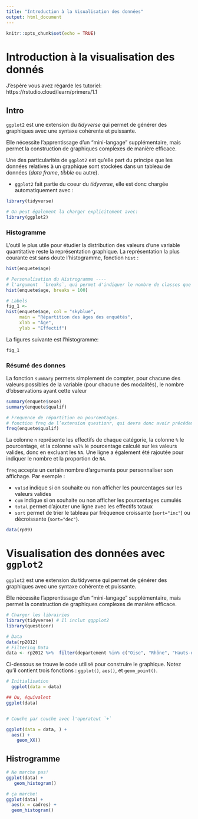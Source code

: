 ```yaml
---
title: "Introduction à la Visualisation des données"
output: html_document
---
```


```r
knitr::opts_chunk$set(echo = TRUE)
```

# Introduction à la visualisation des donnés

J'espère vous avez régarde les tutoriel: https://rstudio.cloud/learn/primers/1.1

## Intro

`ggplot2` est une extension du *tidyverse* qui permet de générer des graphiques avec une syntaxe cohérente et puissante. 

Elle nécessite l'apprentissage d'un "mini-langage" supplémentaire, mais permet la construction de graphiques complexes de manière efficace.

Une des particularités de `ggplot2` est qu'elle part du principe que les données relatives à un graphique sont stockées dans un tableau de données (*data frame*, *tibble* ou autre).


- `ggplot2` fait partie du coeur du *tidyverse*, elle est donc chargée automatiquement avec :

```r
library(tidyverse)

# On peut également la charger explicitement avec:
library(ggplot2)

```


### Histogramme

L'outil le plus utile pour étudier la distribution des valeurs d'une variable quantitative reste la représentation graphique. 
La représentation la plus courante est sans doute l'histogramme, fonction `hist` :

```r
hist(enquete$age)

# Personalisation du Histrogramme ----
# l'argument  `breaks`, qui permet d'indiquer le nombre de classes que l'on souhaite. 
hist(enquete$age, breaks = 100)

# Labels
fig_1 <- 
hist(enquete$age, col = "skyblue",
     main = "Répartition des âges des enquêtés",
     xlab = "Âge",
     ylab = "Effectif")
```

La figures suivante est l'histogramme: 
```r
fig_1
```


### Résumé des donnes

La fonction `summary` permets  simplement de compter, pour chacune des valeurs possibles de la variable (pour chacune des modalités), le nombre d’observations ayant cette valeur

```r
summary(enquete$sexe)
summary(enquete$qualif)

# Frequence de répartition en pourcentages. 
# fonction freq de l’extension questionr, qui devra donc avoir précédemment été chargée avec library(questionr)
freq(enquete$qualif)
```

La colonne `n` représente les effectifs de chaque catégorie, la colonne `%` le pourcentage, et la colonne `val%` le pourcentage calculé sur les valeurs valides, donc en excluant les `NA`. Une ligne a également été rajoutée pour indiquer le nombre et la proportion de `NA`.

`freq` accepte un certain nombre d'arguments pour personnaliser son affichage. Par exemple :

- `valid` indique si on souhaite ou non afficher les pourcentages sur les valeurs valides
- `cum` indique si on souhaite ou non afficher les pourcentages cumulés
- `total` permet d'ajouter une ligne avec les effectifs totaux
- `sort` permet de trier le tableau par fréquence croissante (`sort="inc"`) ou décroissante (`sort="dec"`).

```r
data(rp99)
```



# Visualisation des données avec `ggplot2`

`ggplot2` est une extension du tidyverse qui permet de générer des graphiques avec une syntaxe cohérente et puissante. 

Elle nécessite l’apprentissage d’un “mini-langage” supplémentaire, mais permet la construction de graphiques complexes de manière efficace.




```r
# Charger les librairies
library(tidyverse) # Il inclut ggpplot2
library(questionr)

# Data
data(rp2012)
# Filtering Data
data <- rp2012 %>%  filter(departement %in% c("Oise", "Rhône", "Hauts-de-Seine", "Lozère", "Bouches-du-Rhône"))
```


Ci-dessous se trouve le code utilisé pour construire le graphique. Notez qu'il contient trois fonctions : `ggplot()`, `aes()`, et `geom_point()`.


```r
# Initialisation
  ggplot(data = data)

## Ou, équivalent
ggplot(data)


# Couche par couche avec l'operateut `+`

ggplot(data = data, ) + 
  aes() +
    geom_XX()
```


## Histrogramme

```r
# Ne marche pas! 
ggplot(data) + 
   geom_histogram()

# ça marche! 
ggplot(data) + 
  aes(x = cadres) +
  geom_histogram()
```


